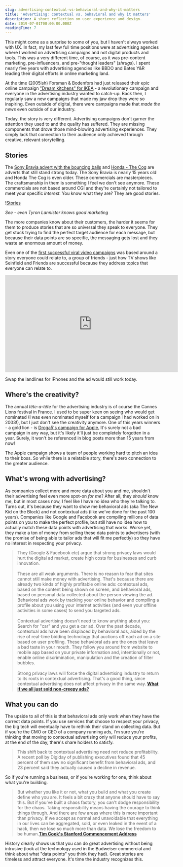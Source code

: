 ```yaml
---
slug: advertising-contextual-vs-behavioral-and-why-it-matters
title: 'Advertising: contextual vs. behavioral and why it matters'
description: A short reflection on user experience and design.
date: 2019-07-01T00:00:00.000Z
readingTime: 7
---
```


This might come as a surprise to some of you, but I haven't always worked with UX. In fact, my last few full time positions were at advertising agencies where I worked on advertising campaigns and not digital products and tools. This was a very different time, of course, as it was pre-content marketing, pre-influencers, and pre-"thought leaders" (_shrugs_). I spent nearly five years with advertising agencies like BBDO and Bates Y&R leading their digital efforts in online marketing land.

At the time (2005ish) Forsman & Bodenfors had just released their epic online campaign <a href="https://forsman.co/work/ikea/dreamkitchen-for-everyone">"Dream kitchens" for IKEA</a> - a revolutionary campaign and everyone in the advertising industry wanted to catch-up. Back then, I regularly saw a new campaigns that made my jaw drop they were so inspiring. Even outside of digital, there were campaigns made that _made the news_ even outside of our industry.

Today, the story is very different. Advertising campaigns don't garner the attention they used to and the quality has suffered. They are missing components that drove those mind-blowing advertising experiences. They simply lack that connection to their audience only achieved through creative, relevant storytelling.

## Stories

The <a href="https://www.youtube.com/watch?v=spB4ezsQ6II">Sony Bravia advert with the bouncing balls</a> and <a href="https://www.youtube.com/watch?v=_ve4M4UsJQo">Honda - The Cog</a> are adverts that still stand strong today. The Sony Bravia is nearly 15 years old and Honda The Cog is even older. These commercials are masterpieces. The craftsmanship in them is something I feel we don't see anymore. These commercials are not based around CGI and they're certainly not tailored to meet your specific _interest._ You know what they are? They are good stories.

!<a href="/images/articles/stories.webp">Stories</a>

_See - even Tyron Lannister knows good marketing_

The more companies know about their customers, the harder it seems for them to produce stories that are so universal they speak to everyone. They get stuck trying to find the perfect target audience for each message, but because their data points are so specific, the messaging gets lost and they waste an enormous amount of money.

Even one of the <a href="https://www.youtube.com/watch?v=tauYnVE6ykU">first successful viral video campaigns</a> was based around a story everyone could relate to, a group of friends - just how TV shows like Seinfield and Friends are successful because they address topics that everyone can relate to.

<iframe width="560" height="315" src="https://www.youtube.com/embed/tauYnVE6ykU" frameborder="0" allow="accelerometer; autoplay; encrypted-media; gyroscope; picture-in-picture" allowfullscreen></iframe>

Swap the landlines for iPhones and the ad would still work today.

## Where's the creativity?

The annual _tête-a-tête_ for the advertising industry is of course the Cannes Lions festival in France. I used to be super keen on seeing who would get nominated (I was even nominated myself for a campaign I had worked on in 2003!), but I just don't see the creativity anymore. One of this years winners - a gold lion - is <a href="https://www.youtube.com/watch?v=G9TdA8d5aaU">Droga5's campaign for Apple.</a> It's surely not a bad campaign in any way, but it's likely it'll just be completely forgotten in a year. Surely, it won't be referenced in blog posts more than 15 years from now!

The Apple campaign shows a team of people working hard to pitch an idea to their boss. So while there is a relatable story, there's zero connection to the greater audience.

## What's wrong with advertising?

As companies collect more and more data about you and me, shouldn't their advertising feel even more spot-on _for me_? After all, they _should_ know me, but in most cases now, I feel like I have no idea who they're talking to. Turns out, it's because they want to show me behavioral ads (aka The New Kid on the Block) and not contextual ads (like we've done for the past 100 years). Companies like Google and Facebook are compiling millions of data points on you to make the perfect profile, but still have no idea how to actually match these data points with advertising that works. Worse yet, they make a ton of money from selling these data points to advertisers (with the promise of being able to tailor ads that will fit me perfectly) so they have no interest in respecting your privacy.

> They (Google & Facebook etc) argue that strong privacy laws would hurt the digital ad market, create high costs for businesses and curb innovation.
> <br /><br />
> These are all weak arguments. There is no reason to fear that sites cannot still make money with advertising. That's because there are already two kinds of highly profitable online ads: contextual ads, based on the content being shown on screen, and behavioral ads, based on personal data collected about the person viewing the ad. Behavioral ads work by tracking your online behavior and compiling a profile about you using your internet activities (and even your offline activities in some cases) to send you targeted ads.
> <br /><br />
> Contextual advertising doesn't need to know anything about you: Search for "car" and you get a car ad. Over the past decade, contextual ads have been displaced by behavioral ads, aided by the rise of real-time bidding technology that auctions off each ad on a site based on user profiling. These behavioral ads are the ones that leave a bad taste in your mouth. They follow you around from website to mobile app based on your private information and, intentionally or not, enable online discrimination, manipulation and the creation of filter bubbles.<br /><br />
> Strong privacy laws will force the digital advertising industry to return to its roots in contextual advertising. That's a good thing, since contextual advertising does not affect privacy in the same way.
> **<a href="https://www.nytimes.com/2019/06/19/opinion/facebook-google-privacy.html">What if we all just sold non-creepy ads?</a>**

## What you can do

The upside to all of this is that behavioral ads only work when they have the correct data points. If you use services that choose to respect your privacy, the big tech will eventually have to rethink their stand on collecting data. But if you're the CMO or CEO of a company running ads, I'm sure you're thinking that moving to contextual advertising only will reduce your profits, at the end of the day, there's share holders to satisfy.

> This shift back to contextual advertising need not reduce profitability. A recent poll by Digiday of publishing executives found that 45 percent of them saw no significant benefit from behavioral ads, and 23 percent said they actually caused a decline in revenue.

So if you're running a business, or if you're working for one, think about what you're building.

> But whether you like it or not, what you build and what you create define who you are. It feels a bit crazy that anyone should have to say this. But if you've built a chaos factory, you can't dodge responsibility for the chaos. Taking responsibility means having the courage to think things through. And there are few areas where this is more important than privacy. If we accept as normal and unavoidable that everything in our lives can be aggregated, sold, or even leaked in the event of a hack, then we lose so much more than data. We lose the freedom to be human.**<a href="/tim-cook-stanford/">Tim Cook's Stanford Commencement Address</a>**

History clearly shows us that you can do great advertising without being intrusive (look at the technology used in the Budweiser commercial and think about what "data points" you think they had). Great stories are timeless and attract everyone. It's time the industry recognizes this.
